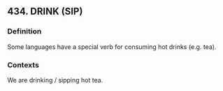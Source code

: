 ## 434. DRINK (SIP)
### Definition
Some languages have a special verb for consuming hot drinks (e.g. tea). 

### Contexts
We are drinking / sipping hot tea.

